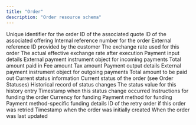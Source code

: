 ```yaml
---
title: "Order"
description: "Order resource schema"
---
```


<ResponseField name="id" type="string">
  Unique identifier for the order
</ResponseField>

<ResponseField name="quote_id" type="string">
  ID of the associated quote
</ResponseField>

<ResponseField name="offering_id" type="string">
  ID of the associated offering
</ResponseField>

<ResponseField name="reference_number" type="string">
  Internal reference number for the order
</ResponseField>

<ResponseField name="external_reference_id" type="string">
  External reference ID provided by the customer
</ResponseField>

<ResponseField name="exchange_rate" type="string">
  The exchange rate used for this order
</ResponseField>

<ResponseField name="effective_exchange_rate" type="string">
  The actual effective exchange rate after execution
</ResponseField>

<ResponseField name="payin" type="object">
  Payment input details
</ResponseField>

<ResponseField name="payin.external_payment_instrument" type="object">
  External payment instrument object for incoming payments
</ResponseField>

<ResponseField name="payin.total" type="string">
  Total amount paid in
</ResponseField>

<ResponseField name="payin.fee" type="string">
  Fee amount
</ResponseField>

<ResponseField name="payin.tax" type="string">
  Tax amount
</ResponseField>

<ResponseField name="payout" type="object">
  Payment output details
</ResponseField>

<ResponseField name="payout.external_payment_instrument" type="object">
  External payment instrument object for outgoing payments
</ResponseField>

<ResponseField name="payout.total" type="string">
  Total amount to be paid out
</ResponseField>

<ResponseField name="status" type="object">
  Current status information
</ResponseField>

<ResponseField name="status.current_status" type="string">
  Current status of the order (see Order Statuses)
</ResponseField>

<ResponseField name="status.status_history" type="object[]">
  Historical record of status changes
</ResponseField>

<ResponseField name="status.status_history[].status" type="string">
  The status value for this history entry
</ResponseField>

<ResponseField name="status.status_history[].created_at" type="string">
  Timestamp when this status change occurred
</ResponseField>

<ResponseField name="funding_instructions" type="object">
  Instructions for funding the order
</ResponseField>

<ResponseField name="funding_instructions.currency" type="string">
  Currency for funding
</ResponseField>

<ResponseField name="funding_instructions.method" type="string">
  Payment method for funding
</ResponseField>

<ResponseField name="funding_instructions.details" type="object">
  Payment method-specific funding details
</ResponseField>

<ResponseField name="retry_order_id" type="string">
  ID of the retry order if this order was retried
</ResponseField>

<ResponseField name="created_at" type="string">
  Timestamp when the order was initially created
</ResponseField>

<ResponseField name="updated_at" type="string">
  When the order was last updated
</ResponseField>
